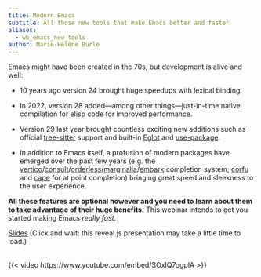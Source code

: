 ```yaml
---
title: Modern Emacs
subtitle: All those new tools that make Emacs better and faster
aliases:
  - wb_emacs_new_tools
author: Marie-Hélène Burle
---
```


:::{.def}

Emacs might have been created in the 70s, but development is alive and well:

- 10 years ago version 24 brought huge speedups with lexical binding.

- In 2022, version 28 added—among other things—just-in-time native compilation for elisp code for improved performance.

- Version 29 last year brought countless exciting new additions such as official [tree-sitter](https://tree-sitter.github.io/tree-sitter/) support and built-in [Eglot](https://github.com/joaotavora/eglot) and [use-package](https://github.com/jwiegley/use-package?tab=readme-ov-file#installing-use-package).

- In addition to Emacs itself, a profusion of modern packages have emerged over the past few years (e.g. the [vertico](https://github.com/minad/vertico)/[consult](https://github.com/minad/consult)/[orderless](https://github.com/oantolin/orderless)/[marginalia](https://github.com/minad/marginalia/)/[embark](https://github.com/oantolin/embark/) completion system; [corfu](https://github.com/minad/corfu) and [cape](https://github.com/minad/cape) for at point completion) bringing great speed and sleekness to the user experience.

**All these features are optional however and you need to learn about them to take advantage of their huge benefits.** This webinar intends to get you started making Emacs *really fast*.

:::

[Slides](wb_new_tools_slides.qmd){.btn .btn-outline-primary} [(Click and wait: this reveal.js presentation may take a little time to load.)]{.inlinenote}
<br><br>

{{< video https://www.youtube.com/embed/SOxlQ7ogplA >}}
